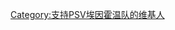 {{Userbox
  |border-c = #daa520
  |border-s = 1
  |id-c     = #ffffff
  |id-s     = 12
  |id-fc    = #ff0000
  |info-c   = #ff0000
  |info-s   = 10
  |info-fc  = #ffffff
  |id       = PSV
  |info     = 这个用户是'''[[PSV燕豪芬]]'''的球迷。
}}
<includeonly>[[Category:支持PSV埃因霍温队的维基人‎]]</includeonly>